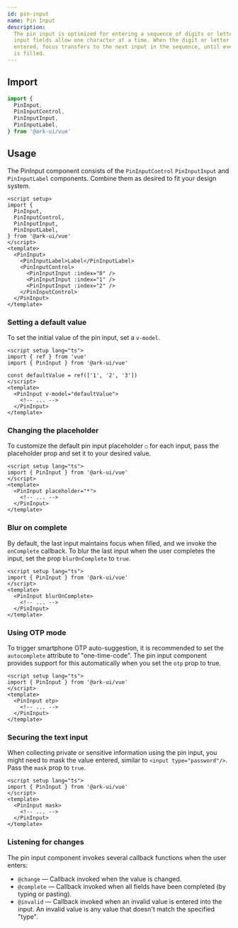 ```yaml
---
id: pin-input
name: Pin Input
description:
  The pin input is optimized for entering a sequence of digits or letters. The
  input fields allow one character at a time. When the digit or letter is
  entered, focus transfers to the next input in the sequence, until every input
  is filled.
---
```


## Import

```ts
import {
  PinInput,
  PinInputControl,
  PinInputInput,
  PinInputLabel,
} from '@ark-ui/vue'
```

## Usage

The PinInput component consists of the `PinInputControl` `PinInputInput` and
`PinInputLabel` components. Combine them as desired to fit your design system.

```vue
<script setup>
import {
  PinInput,
  PinInputControl,
  PinInputInput,
  PinInputLabel,
} from '@ark-ui/vue'
</script>
<template>
  <PinInput>
    <PinInputLabel>Label</PinInputLabel>
    <PinInputControl>
      <PinInputInput :index="0" />
      <PinInputInput :index="1" />
      <PinInputInput :index="2" />
    </PinInputControl>
  </PinInput>
</template>
```

### Setting a default value

To set the initial value of the pin input, set a `v-model`.

```vue
<script setup lang="ts">
import { ref } from 'vue'
import { PinInput } from '@ark-ui/vue'

const defaultValue = ref(['1', '2', '3'])
</script>
<template>
  <PinInput v-model="defaultValue">
    <!-- ... -->
  </PinInput>
</template>
```

### Changing the placeholder

To customize the default pin input placeholder `○` for each input, pass the
placeholder prop and set it to your desired value.

```vue
<script setup lang="ts">
import { PinInput } from '@ark-ui/vue'
</script>
<template>
  <PinInput placeholder="*">
    <!-- ... -->
  </PinInput>
</template>
```

### Blur on complete

By default, the last input maintains focus when filled, and we invoke the
`onComplete` callback. To blur the last input when the user completes the input,
set the prop `blurOnComplete` to `true`.

```vue
<script setup lang="ts">
import { PinInput } from '@ark-ui/vue'
</script>
<template>
  <PinInput blurOnComplete>
    <!-- ... -->
  </PinInput>
</template>
```

### Using OTP mode

To trigger smartphone OTP auto-suggestion, it is recommended to set the
`autocomplete` attribute to "one-time-code". The pin input component provides
support for this automatically when you set the `otp` prop to true.

```vue
<script setup lang="ts">
import { PinInput } from '@ark-ui/vue'
</script>
<template>
  <PinInput otp>
    <!-- ... -->
  </PinInput>
</template>
```

### Securing the text input

When collecting private or sensitive information using the pin input, you might
need to mask the value entered, similar to `<input type="password"/>`. Pass the
`mask` prop to `true`.

```vue
<script setup lang="ts">
import { PinInput } from '@ark-ui/vue'
</script>
<template>
  <PinInput mask>
    <!-- ... -->
  </PinInput>
</template>
```

### Listening for changes

The pin input component invokes several callback functions when the user enters:

- `@change` — Callback invoked when the value is changed.
- `@complete` — Callback invoked when all fields have been completed (by typing
  or pasting).
- `@invalid` — Callback invoked when an invalid value is entered into the input.
  An invalid value is any value that doesn't match the specified "type".
